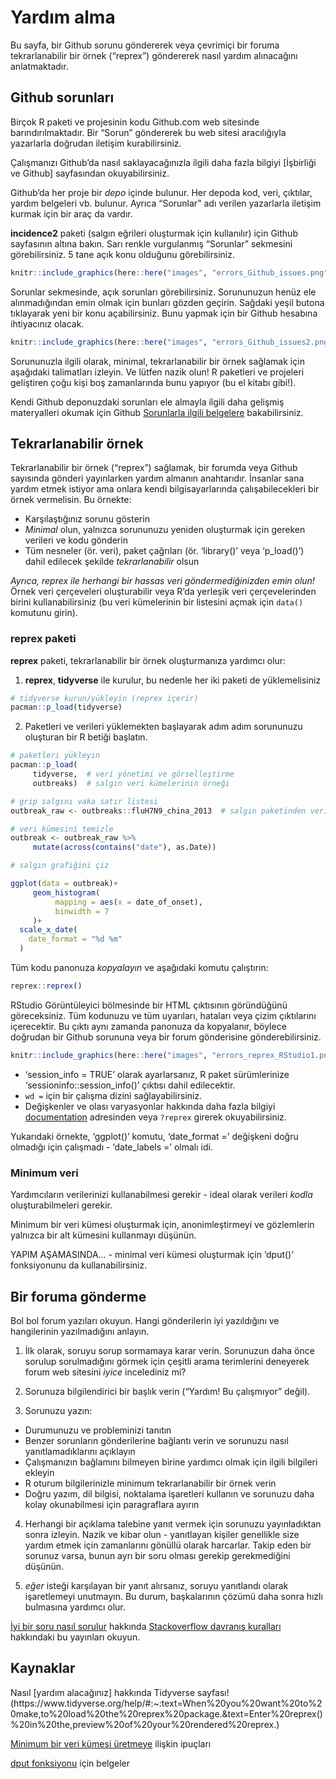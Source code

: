 
# Yardım alma

Bu sayfa, bir Github sorunu göndererek veya çevrimiçi bir foruma tekrarlanabilir bir örnek ("reprex") göndererek nasıl yardım alınacağını anlatmaktadır.

## Github sorunları

Birçok R paketi ve projesinin kodu Github.com web sitesinde barındırılmaktadır. Bir "Sorun" göndererek bu web sitesi aracılığıyla yazarlarla doğrudan iletişim kurabilirsiniz.

Çalışmanızı Github'da nasıl saklayacağınızla ilgili daha fazla bilgiyi [İşbirliği ve Github] sayfasından okuyabilirsiniz.

Github'da her proje bir *depo* içinde bulunur. Her depoda kod, veri, çıktılar, yardım belgeleri vb. bulunur. Ayrıca "Sorunlar" adı verilen yazarlarla iletişim kurmak için bir araç da vardır.

**incidence2** paketi (salgın eğrileri oluşturmak için kullanılır) için Github sayfasının altına bakın. Sarı renkle vurgulanmış "Sorunlar" sekmesini görebilirsiniz. 5 tane açık konu olduğunu görebilirsiniz.

```r
knitr::include_graphics(here::here("images", "errors_Github_issues.png"))
```

Sorunlar sekmesinde, açık sorunları görebilirsiniz. Sorununuzun henüz ele alınmadığından emin olmak için bunları gözden geçirin. Sağdaki yeşil butona tıklayarak yeni bir konu açabilirsiniz. Bunu yapmak için bir Github hesabına ihtiyacınız olacak. 

```r
knitr::include_graphics(here::here("images", "errors_Github_issues2.png"))
```

Sorununuzla ilgili olarak, minimal, tekrarlanabilir bir örnek sağlamak için aşağıdaki talimatları izleyin. Ve lütfen nazik olun! R paketleri ve projeleri geliştiren çoğu kişi boş zamanlarında bunu yapıyor (bu el kitabı gibi!).

Kendi Github deponuzdaki sorunları ele almayla ilgili daha gelişmiş materyalleri okumak için Github [Sorunlarla ilgili belgelere](https://guides.github.com/features/issues/) bakabilirsiniz.


## Tekrarlanabilir örnek

Tekrarlanabilir bir örnek ("reprex") sağlamak, bir forumda veya Github sayısında gönderi yayınlarken yardım almanın anahtarıdır. İnsanlar sana yardım etmek istiyor ama onlara kendi bilgisayarlarında çalışabilecekleri bir örnek vermelisin. Bu örnekte:

* Karşılaştığınız sorunu gösterin
* *Minimal* olun, yalnızca sorununuzu yeniden oluşturmak için gereken verileri ve kodu gönderin
* Tüm nesneler (ör. veri), paket çağrıları (ör. 'library()' veya 'p_load()') dahil edilecek şekilde *tekrarlanabilir* olsun

*Ayrıca, reprex ile herhangi bir hassas veri göndermediğinizden emin olun!* Örnek veri çerçeveleri oluşturabilir veya R'da yerleşik veri çerçevelerinden birini kullanabilirsiniz (bu veri kümelerinin bir listesini açmak için `data()` komutunu girin).


### **reprex** paketi {.unnumbered}

**reprex** paketi, tekrarlanabilir bir örnek oluşturmanıza yardımcı olur:

1) **reprex**, **tidyverse** ile kurulur, bu nedenle her iki paketi de yüklemelisiniz

```r
# tidyverse kurun/yükleyin (reprex içerir)
pacman::p_load(tidyverse)
```

2) Paketleri ve verileri yüklemekten başlayarak adım adım sorununuzu oluşturan bir R betiği başlatın.

```r
# paketleri yükleyin
pacman::p_load(
     tidyverse,  # veri yönetimi ve görselleştirme
     outbreaks)  # salgın veri kümelerinin örneği

# grip salgını vaka satır listesi
outbreak_raw <- outbreaks::fluH7N9_china_2013  # salgın paketinden veri kümesini al

# veri kümesini temizle
outbreak <- outbreak_raw %>% 
     mutate(across(contains("date"), as.Date))

# salgın grafiğini çiz

ggplot(data = outbreak)+
     geom_histogram(
          mapping = aes(x = date_of_onset),
          binwidth = 7
     )+
  scale_x_date(
    date_format = "%d %m"
  )

```
Tüm kodu panonuza *kopyalayın* ve aşağıdaki komutu çalıştırın:

```r
reprex::reprex()
```

RStudio Görüntüleyici bölmesinde bir HTML çıktısının göründüğünü göreceksiniz. Tüm kodunuzu ve tüm uyarıları, hataları veya çizim çıktılarını içerecektir. Bu çıktı aynı zamanda panonuza da kopyalanır, böylece doğrudan bir Github sorununa veya bir forum gönderisine gönderebilirsiniz.

```r
knitr::include_graphics(here::here("images", "errors_reprex_RStudio1.png"))
```

* 'session_info = TRUE' olarak ayarlarsanız, R paket sürümlerinize 'sessioninfo::session_info()' çıktısı dahil edilecektir.
* `wd =` için bir çalışma dizini sağlayabilirsiniz.
* Değişkenler ve olası varyasyonlar hakkında daha fazla bilgiyi [documentation]() adresinden veya `?reprex` girerek okuyabilirsiniz.

Yukarıdaki örnekte, 'ggplot()' komutu, 'date_format =' değişkeni doğru olmadığı için çalışmadı - 'date_labels = ' olmalı idi.


### Minimum veri {.unnumbered}

Yardımcıların verilerinizi kullanabilmesi gerekir - ideal olarak verileri *kodla* oluşturabilmeleri gerekir.

Minimum bir veri kümesi oluşturmak için, anonimleştirmeyi ve gözlemlerin yalnızca bir alt kümesini kullanmayı düşünün.

YAPIM AŞAMASINDA... - minimal veri kümesi oluşturmak için 'dput()' fonksiyonunu da kullanabilirsiniz.


## Bir foruma gönderme

Bol bol forum yazıları okuyun. Hangi gönderilerin iyi yazıldığını ve hangilerinin yazılmadığını anlayın.

1) İlk olarak, soruyu sorup sormamaya karar verin. Sorunuzun daha önce sorulup sorulmadığını görmek için çeşitli arama terimlerini deneyerek forum web sitesini *iyice* incelediniz mi?

2) Sorunuza bilgilendirici bir başlık verin ("Yardım! Bu çalışmıyor" değil).

3) Sorunuzu yazın:
* Durumunuzu ve probleminizi tanıtın
* Benzer sorunların gönderilerine bağlantı verin ve sorunuzu nasıl yanıtlamadıklarını açıklayın
* Çalışmanızın bağlamını bilmeyen birine yardımcı olmak için ilgili bilgileri ekleyin
* R oturum bilgilerinizle minimum tekrarlanabilir bir örnek verin
* Doğru yazım, dil bilgisi, noktalama işaretleri kullanın ve sorunuzu daha kolay okunabilmesi için paragraflara ayırın

4) Herhangi bir açıklama talebine yanıt vermek için sorunuzu yayınladıktan sonra izleyin. Nazik ve kibar olun - yanıtlayan kişiler genellikle size yardım etmek için zamanlarını gönüllü olarak harcarlar. Takip eden bir sorunuz varsa, bunun ayrı bir soru olması gerekip gerekmediğini düşünün.

5) *eğer* isteği karşılayan bir yanıt alırsanız, soruyu yanıtlandı olarak işaretlemeyi unutmayın. Bu durum, başkalarının çözümü daha sonra hızlı bulmasına yardımcı olur.

[İyi bir soru nasıl sorulur](https://stackoverflow.com/help/how-to-ask) hakkında [Stackoverflow davranış kuralları](https://stackoverflow.com/conduct) hakkındaki bu yayınları okuyun.

<!-- ============================================= ========= -->
## Kaynaklar { }

Nasıl [yardım alacağınız] hakkında Tidyverse sayfası!(https://www.tidyverse.org/help/#:~:text=When%20you%20want%20to%20make,to%20load%20the%20reprex%20package.&text=Enter%20reprex()%20in%20the,preview%20of%20your%20rendered%20reprex.)

[Minimum bir veri kümesi üretmeye](https://xiangxing98.github.io/R_Learning/R_Reproducible.nb.html#production-a-minimal-dataset) ilişkin ipuçları

[dput fonksiyonu](https://www.rdocumentation.org/packages/base/versions/3.6.2/topics/dput) için belgeler